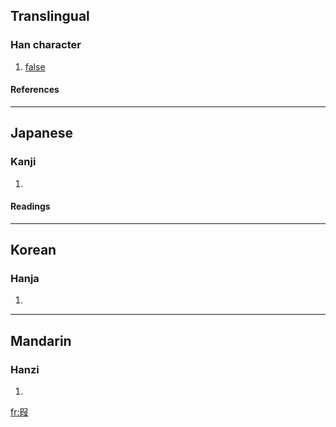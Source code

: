 ==Translingual==
===Han character===
{{Han char|rn=29|rad=又|as=07|sn=9|four=|canj=口尸尸水 (RSSE)}}
# [[false]]
====References====
{{Han ref|kx=0166.110|dkj=03165|dj=0378.050|hdz=10398.040|uh=53DA|ud=21466}}
----
==Japanese==
===Kanji===
{{ja-kanji|grade=|rs=又07}}
# {{defn|Japanese}} 
====Readings====
{{ja-readings|on=[[か]] (ka), [[け]] (ke), [[げ]] (ge)|kun=[[かりる]] (kariru), [[かす]] (kasu)}}
----
==Korean==
===Hanja===
{{ko-hanja|hangeul=가|rv=ga|mr=ka}}
# {{defn|Korean}}
----
==Mandarin==
===Hanzi===
{{cmn-hanzi|pin=[[jiǎ]] ([[jia3]])|wg=chia<sup>3</sup>}}
# {{defn|Mandarin}}

[[fr:叚]]